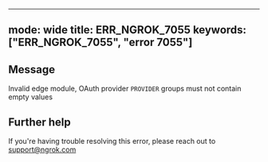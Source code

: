 
---
mode: wide
title: ERR_NGROK_7055
keywords: ["ERR_NGROK_7055", "error 7055"]
---

## Message
Invalid edge module, OAuth provider `PROVIDER` groups must not contain empty values




## Further help
If you're having trouble resolving this error, please reach out to [support@ngrok.com](mailto:support@ngrok.com?subject=Help%20with%20ERR_NGROK_7055)

